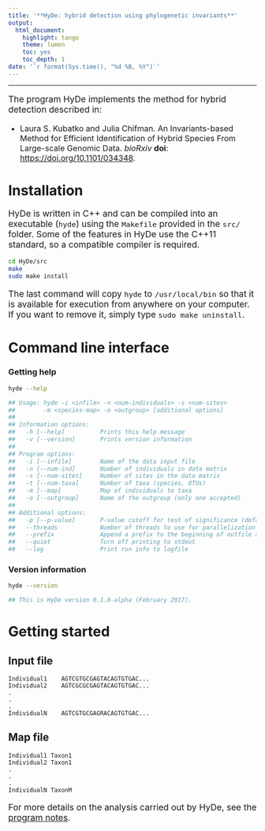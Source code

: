 ```yaml
---
title: '**HyDe: hybrid detection using phylogenetic invariants**'
output:
  html_document:
    highlight: tango
    theme: lumen
    toc: yes
    toc_depth: 1
date: '`r format(Sys.time(), "%d %B, %Y")`'
---
```

<style>
p {
  font-size: 125%;
}

li {
  font-size: 115%;
}
</style>

--------

The program HyDe implements the method for hybrid detection described in:

 - Laura S. Kubatko and Julia Chifman. An Invariants-based Method for Efficient Identification of Hybrid Species From Large-scale Genomic Data. *bioRxiv* **doi**: <a href="https://doi.org/10.1101/034348" target="_blank">https://doi.org/10.1101/034348</a>.
 
# Installation

HyDe is written in C++ and can be compiled into an executable (`hyde`) using the `Makefile` provided in the `src/` folder. Some of the features in HyDe use the C++11 standard, so a compatible compiler is required.

```bash
cd HyDe/src
make
sudo make install
```

The last command will copy `hyde` to `/usr/local/bin` so that it is available for execution from anywhere on your computer. If you want to remove it, simply type `sudo make uninstall`.

# Command line interface

### Getting help

```bash
hyde --help

## Usage: hyde -i <infile> -n <num-individuals> -s <num-sites> 
##        -m <species-map> -o <outgroup> [additional options]
##
## Information options:
##   -h [--help]          Prints this help message
##   -v [--version]       Prints version information
##
## Program options:
##   -i [--infile]        Name of the data input file
##   -n [--num-ind]       Number of individuals in data matrix
##   -s [--num-sites]     Number of sites in the data matrix
##   -t [--num-taxa]      Number of taxa (species, OTUs)
##   -m [--map]           Map of individuals to taxa
##   -o [--outgroup]      Name of the outgroup (only one accepted)
##
## Additional options:
##   -p [--p-value]       P-value cutoff for test of significance (default=0.05)
##   --threads            Number of threads to use for parallelization (default=1)
##   --prefix             Append a prefix to the beginning of outfile and logfile
##   --quiet              Turn off printing to stdout
##   --log                Print run info to logfile
```

### Version information

```bash
hyde --version

## This is HyDe version 0.1.0-alpha (February 2017).
```

# Getting started

## Input file

```
Individual1    AGTCGTGCGAGTACAGTGTGAC...
Individual2    AGTCGCGCGAGTACAGTGTGAC...
.
.
.
IndividualN    AGTCGTGCGAGRACAGTGTGAC...
```

## Map file

```
Individual1 Taxon1
Individual2 Taxon1
.
.
.
IndividualN TaxonM
```

For more details on the analysis carried out by HyDe, see the <a href="http://pblischak.github.io/HyDe/HyDe-notes.html" target="_blank">program notes</a>.